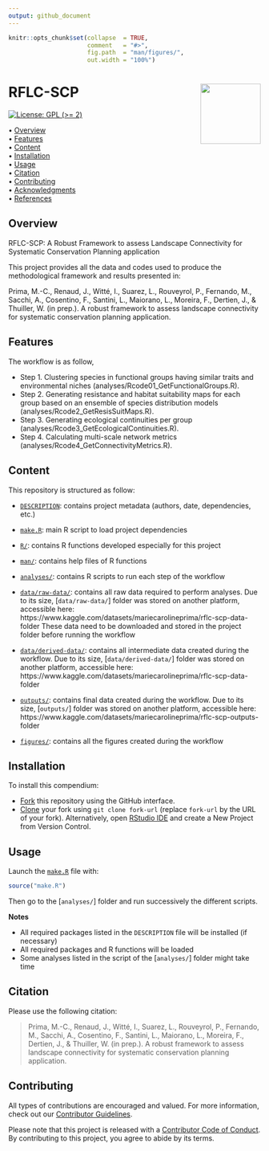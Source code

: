 ```yaml
---
output: github_document
---
```


<!-- README.md is generated from README.Rmd. Please edit that file -->


```r
knitr::opts_chunk$set(collapse  = TRUE,
                      comment   = "#>",
                      fig.path  = "man/figures/",
                      out.width = "100%")
```



RFLC-SCP <img src="man/figures/compendium-sticker.png" align="right" style="float:right; height:120px;"/>
=========================================================

<!-- badges: start -->
[![License: GPL (>= 2)](https://img.shields.io/badge/License-GPL%20%28%3E%3D%202%29-blue.svg)](https://choosealicense.com/licenses/gpl-2.0/)
<!-- badges: end -->



<p align="left">
  • <a href="#overview">Overview</a><br>
  • <a href="#features">Features</a><br>
  • <a href="#content">Content</a><br>
  • <a href="#installation">Installation</a><br>
  • <a href="#usage">Usage</a><br>
  • <a href="#citation">Citation</a><br>
  • <a href="#contributing">Contributing</a><br>
  • <a href="#acknowledgments">Acknowledgments</a><br>
  • <a href="#references">References</a>
</p>



## Overview

RFLC-SCP: A Robust Framework to assess Landscape Connectivity for Systematic Conservation Planning application

This project provides all the data and codes used to produce the methodological framework and results presented in:

Prima, M.-C., Renaud, J., Witté, I., Suarez, L., Rouveyrol, P., Fernando, M., Sacchi, A., Cosentino, F., Santini, L., Maiorano, L., Moreira, F., Dertien, J., & Thuiller, W. (in prep.). A robust framework to assess landscape connectivity for systematic conservation planning application. 

## Features

The workflow is as follow, 
 
- Step 1. Clustering species in functional groups having similar traits and environmental niches (analyses/Rcode01_GetFunctionalGroups.R).
- Step 2. Generating resistance and habitat suitability maps for each group based on an ensemble of species distribution models  (analyses/Rcode2_GetResisSuitMaps.R).
- Step 3. Generating ecological continuities per group (analyses/Rcode3_GetEcologicalContinuities.R).
- Step 4. Calculating multi-scale network metrics (analyses/Rcode4_GetConnectivityMetrics.R).

## Content

This repository is structured as follow:

- [`DESCRIPTION`](https://github.com/mcpri3/RFLC-SCP/tree/master/DESCRIPTION):
contains project metadata (authors, date, dependencies, etc.)

- [`make.R`](https://github.com/mcpri3/RFLC-SCP/tree/master/make.R):
main R script to load project dependencies

- [`R/`](https://github.com/mcpri3/RFLC-SCP/tree/master/R):
contains R functions developed especially for this project

- [`man/`](https://github.com/mcpri3/RFLC-SCP/tree/master/man):
contains help files of R functions

- [`analyses/`](https://github.com/mcpri3/RFLC-SCP/tree/master/analyses):
contains R scripts to run each step of the workflow

- [`data/raw-data/`](https://www.kaggle.com/datasets/mariecarolineprima/rflc-scp-data-folder):
contains all raw data required to perform analyses. Due to its size, [`data/raw-data/`] folder was stored on another platform, accessible here: https://www.kaggle.com/datasets/mariecarolineprima/rflc-scp-data-folder
These data need to be downloaded and stored in the project folder before running the workflow  

- [`data/derived-data/`](https://www.kaggle.com/datasets/mariecarolineprima/rflc-scp-data-folder):
contains all intermediate data created during the workflow. Due to its size, [`data/derived-data/`] folder was stored on another platform, accessible here: https://www.kaggle.com/datasets/mariecarolineprima/rflc-scp-data-folder

- [`outputs/`](https://www.kaggle.com/datasets/mariecarolineprima/rflc-scp-outputs-folder):
contains final data created during the workflow. Due to its size, [`outputs/`] folder was stored on another platform, accessible here: https://www.kaggle.com/datasets/mariecarolineprima/rflc-scp-outputs-folder

- [`figures/`](https://github.com/mcpri3/RFLC-SCP/tree/master/figures):
contains all the figures created during the workflow

## Installation

To install this compendium:

- [Fork](https://docs.github.com/en/get-started/quickstart/contributing-to-projects) 
this repository using the GitHub interface.
- [Clone](https://docs.github.com/en/repositories/creating-and-managing-repositories/cloning-a-repository) 
your fork using `git clone fork-url` (replace `fork-url` by the URL of your fork). 
Alternatively, open [RStudio IDE](https://posit.co/products/open-source/rstudio/) 
and create a New Project from Version Control.

## Usage

Launch the [`make.R`](https://github.com/mcpri3/RFLC-SCP/tree/master/make.R)
file with:

```r
source("make.R")
```

Then go to the [`analyses/`] folder and run successively the different scripts. 

**Notes**

- All required packages listed in the `DESCRIPTION` file will be installed (if necessary)
- All required packages and R functions will be loaded
- Some analyses listed in the script of the [`analyses/`] folder might take time

## Citation

Please use the following citation: 

> Prima, M.-C., Renaud, J., Witté, I., Suarez, L., Rouveyrol, P., Fernando, M., Sacchi, A., Cosentino, F., Santini, L., Maiorano, L., Moreira, F., Dertien, J., & Thuiller, W. (in prep.). A robust framework to assess landscape connectivity for systematic conservation planning application. 

## Contributing

All types of contributions are encouraged and valued. For more information, 
check out our [Contributor Guidelines](https://github.com/mcpri3/RFLC-SCP/blob/main/CONTRIBUTING.md).

Please note that this project is released with a 
[Contributor Code of Conduct](https://contributor-covenant.org/version/2/1/CODE_OF_CONDUCT.html). 
By contributing to this project, you agree to abide by its terms.

